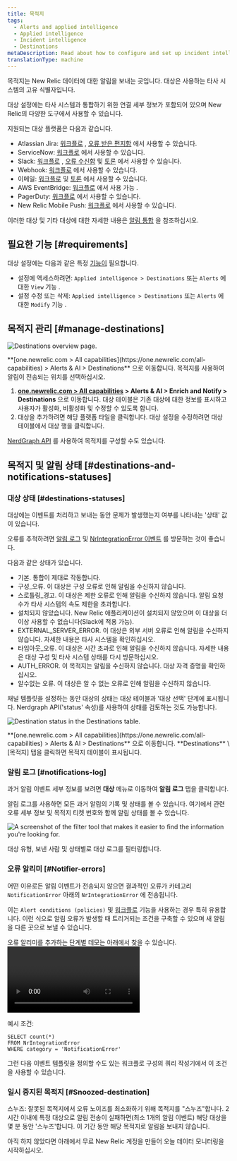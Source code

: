 ```yaml
---
title: 목적지
tags:
  - Alerts and applied intelligence
  - Applied intelligence
  - Incident intelligence
  - Destinations
metaDescription: Read about how to configure and set up incident intelligence destinations.
translationType: machine
---
```





목적지는 New Relic 데이터에 대한 알림을 보내는 곳입니다. 대상은 사용하는 타사 시스템의 고유 식별자입니다.

대상 설정에는 타사 시스템과 통합하기 위한 연결 세부 정보가 포함되어 있으며 New Relic의 다양한 도구에서 사용할 수 있습니다.

지원되는 대상 플랫폼은 다음과 같습니다.

* Atlassian Jira: [워크플로](/docs/alerts-applied-intelligence/applied-intelligence/incident-workflows/incident-workflows/) , [오류 받은 편지함](/docs/errors-inbox/) 에서 사용할 수 있습니다.
* ServiceNow: [워크플로](/docs/alerts-applied-intelligence/applied-intelligence/incident-workflows/incident-workflows/) 에서 사용할 수 있습니다.
* Slack: [워크플로](/docs/alerts-applied-intelligence/applied-intelligence/incident-workflows/incident-workflows/) , [오류 수신함](/docs/errors-inbox/) 및 [토론](/docs/new-relic-solutions/new-relic-one/ui-data/collaborate/collaboration-slack-integration/) 에서 사용할 수 있습니다.
* Webhook: [워크플로](/docs/alerts-applied-intelligence/applied-intelligence/incident-workflows/incident-workflows/) 에서 사용할 수 있습니다.
* 이메일: [워크플로](/docs/alerts-applied-intelligence/applied-intelligence/incident-workflows/incident-workflows/) 및 [토론](/docs/new-relic-solutions/new-relic-one/ui-data/collaborate/collaborate-with-teammates/) 에서 사용할 수 있습니다.
* AWS EventBridge: [워크플로](/docs/alerts-applied-intelligence/applied-intelligence/incident-workflows/incident-workflows/) 에서 사용 가능 .
* PagerDuty: [워크플로](/docs/alerts-applied-intelligence/applied-intelligence/incident-workflows/incident-workflows/) 에서 사용할 수 있습니다.
* New Relic Mobile Push: [워크플로](/docs/alerts-applied-intelligence/applied-intelligence/incident-workflows/incident-workflows/) 에서 사용할 수 있습니다.

이러한 대상 및 기타 대상에 대한 자세한 내용은 [알림 통합](/docs/alerts-applied-intelligence/notifications/notification-integrations) 을 참조하십시오.

## 필요한 기능 [#requirements]

대상 설정에는 다음과 같은 특정 [기능이](/docs/accounts/accounts-billing/new-relic-one-user-management/user-capabilities) 필요합니다.

* 설정에 액세스하려면: `Applied intelligence > Destinations` 또는 `Alerts` 에 대한 `View` 기능 .
* 설정 수정 또는 삭제: `Applied intelligence > Destinations` 또는 `Alerts` 에 대한 `Modify` 기능 .

## 목적지 관리 [#manage-destinations]

<img
  title="Destinations overview page"
  alt="Destinations overview page."
  src={accountsDestinationsOverview}
/>

<figcaption>
  **[one.newrelic.com > All capabilities](https://one.newrelic.com/all-capabilities) > Alerts & AI > Destinations** 으로 이동합니다. 목적지를 사용하여 알림이 전송되는 위치를 선택하십시오.
</figcaption>

1. **[one.newrelic.com > All capabilities](https://one.newrelic.com/all-capabilities) > Alerts & AI > Enrich and Notify > Destinations** 으로 이동합니다. 대상 테이블은 기존 대상에 대한 정보를 표시하고 사용자가 활성화, 비활성화 및 수정할 수 있도록 합니다.
2. 대상을 추가하려면 해당 플랫폼 타일을 클릭합니다. 대상 설정을 수정하려면 대상 테이블에서 대상 행을 클릭합니다.

[NerdGraph API](/docs/apis/nerdgraph/examples/nerdgraph-api-notifications-destinations) 를 사용하여 목적지를 구성할 수도 있습니다.

## 목적지 및 알림 상태 [#destinations-and-notifications-statuses]

### 대상 상태 [#destinations-statuses]

대상에는 이벤트를 처리하고 보내는 동안 문제가 발생했는지 여부를 나타내는 '상태' 값이 있습니다.

오류를 추적하려면 [알림 로그](/docs/alerts-applied-intelligence/notifications/notification-integrations/#notifications-log) 및 [NrIntegrationError 이벤트](/docs/data-apis/ingest-apis/metric-api/troubleshoot-nrintegrationerror-events/#error-details) 를 방문하는 것이 좋습니다.

다음과 같은 상태가 있습니다.

* 기본. 통합이 제대로 작동합니다.
* 구성\_오류. 이 대상은 구성 오류로 인해 알림을 수신하지 않습니다.
* 스로틀링\_경고. 이 대상은 제한 오류로 인해 알림을 수신하지 않습니다. 알림 요청 수가 타사 시스템의 속도 제한을 초과합니다.
* 설치되지 않았습니다. New Relic 애플리케이션이 설치되지 않았으며 이 대상을 더 이상 사용할 수 없습니다(Slack에 적용 가능).
* EXTERNAL_SERVER_ERROR. 이 대상은 외부 서버 오류로 인해 알림을 수신하지 않습니다. 자세한 내용은 타사 시스템을 확인하십시오.
* 타임아웃\_오류. 이 대상은 시간 초과로 인해 알림을 수신하지 않습니다. 자세한 내용은 대상 구성 및 타사 시스템 상태를 다시 방문하십시오.
* AUTH_ERROR. 이 목적지는 알림을 수신하지 않습니다. 대상 자격 증명을 확인하십시오.
* 알수없는 오류. 이 대상은 알 수 없는 오류로 인해 알림을 수신하지 않습니다.

채널 템플릿을 설정하는 동안 대상의 상태는 대상 테이블과 '대상 선택' 단계에 표시됩니다. Nerdgraph API('status' 속성)를 사용하여 상태를 검토하는 것도 가능합니다.

<img
  title="Destination status in the Destinations table."
  alt="Destination status in the Destinations table."
  src={accountsDestinationsStatus}
/>

<figcaption>
  **[one.newrelic.com > All capabilities](https://one.newrelic.com/all-capabilities) > Alerts & AI > Destinations** 으로 이동합니다. **Destinations** \[목적지] 탭을 클릭하면 목적지 테이블이 표시됩니다.
</figcaption>

### 알림 로그 [#notifications-log]

과거 알림 이벤트 세부 정보를 보려면 **대상** 메뉴로 이동하여 **알림 로그** 탭을 클릭합니다.

알림 로그를 사용하면 모든 과거 알림의 기록 및 상태를 볼 수 있습니다. 여기에서 관련 오류 세부 정보 및 목적지 티켓 번호와 함께 알림 상태를 볼 수 있습니다.

<img
  title="The filter tool that makes it easier to find the information you're looking for."
  alt="A screenshot of the filter tool that makes it easier to find the information you're looking for."
  src={accountsFilterDestinations}
/>

<figcaption>
  대상 유형, 보낸 사람 및 상태별로 대상 로그를 필터링합니다.
</figcaption>

### 오류 알리미 [#Notifier-errors]

어떤 이유로든 알림 이벤트가 전송되지 않으면 결과적인 오류가 카테고리 `NotificationError` 아래의 `NrIntegrationError` 에 전송됩니다.

이는 `Alert conditions (policies)` 및 [워크플로](/docs/alerts-applied-intelligence/applied-intelligence/incident-workflows/incident-workflows/) 기능을 사용하는 경우 특히 유용합니다. 이런 식으로 알림 오류가 발생할 때 트리거되는 조건을 구축할 수 있으며 새 알림을 다른 곳으로 보낼 수 있습니다.

오류 알리미를 추가하는 단계별 데모는 아래에서 찾을 수 있습니다.<Video type="wistia" id="b89ctyjolq"/>

예시 조건:

```
SELECT count(*)
FROM NrIntegrationError
WHERE category = 'NotificationError'
```

그런 다음 이벤트 템플릿을 정의할 수도 있는 워크플로 구성의 쿼리 작성기에서 이 조건을 사용할 수 있습니다.

### 일시 중지된 목적지 [#Snoozed-destination]

스누즈: 잘못된 목적지에서 오류 노이즈를 최소화하기 위해 목적지를 "스누즈"합니다. 2시간 이내에 특정 대상으로 알림 전송이 실패하면(최소 1개의 알림 이벤트) 해당 대상을 몇 분 동안 '스누즈'합니다. 이 기간 동안 해당 목적지로 알림을 보내지 않습니다.

아직 하지 않았다면 아래에서 무료 New Relic 계정을 만들어 오늘 데이터 모니터링을 시작하십시오.

<InlineSignup/>